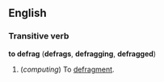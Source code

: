 ==English==
===Transitive verb===
'''to defrag''' ('''defrags''', '''defragging''', '''defragged''')

#(''computing'') To [[defragment]].
